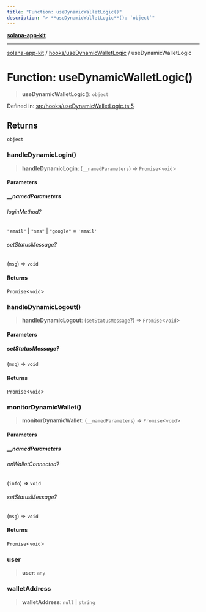 ```yaml
---
title: "Function: useDynamicWalletLogic()"
description: "> **useDynamicWalletLogic**(): `object`"
---
```


[**solana-app-kit**](../../../README.mdx)

***

[solana-app-kit](../../../README.mdx) / [hooks/useDynamicWalletLogic](../README.mdx) / useDynamicWalletLogic

# Function: useDynamicWalletLogic()

> **useDynamicWalletLogic**(): `object`

Defined in: [src/hooks/useDynamicWalletLogic.ts:5](https://github.com/SendArcade/solana-social-starter/blob/b27156124ee1831d644b1af765e8d55a2885cd4f/src/hooks/useDynamicWalletLogic.ts#L5)

## Returns

`object`

### handleDynamicLogin()

> **handleDynamicLogin**: (`__namedParameters`) => `Promise`\<`void`\>

#### Parameters

##### \_\_namedParameters

###### loginMethod?

`"email"` \| `"sms"` \| `"google"` = `'email'`

###### setStatusMessage?

(`msg`) => `void`

#### Returns

`Promise`\<`void`\>

### handleDynamicLogout()

> **handleDynamicLogout**: (`setStatusMessage`?) => `Promise`\<`void`\>

#### Parameters

##### setStatusMessage?

(`msg`) => `void`

#### Returns

`Promise`\<`void`\>

### monitorDynamicWallet()

> **monitorDynamicWallet**: (`__namedParameters`) => `Promise`\<`void`\>

#### Parameters

##### \_\_namedParameters

###### onWalletConnected?

(`info`) => `void`

###### setStatusMessage?

(`msg`) => `void`

#### Returns

`Promise`\<`void`\>

### user

> **user**: `any`

### walletAddress

> **walletAddress**: `null` \| `string`
